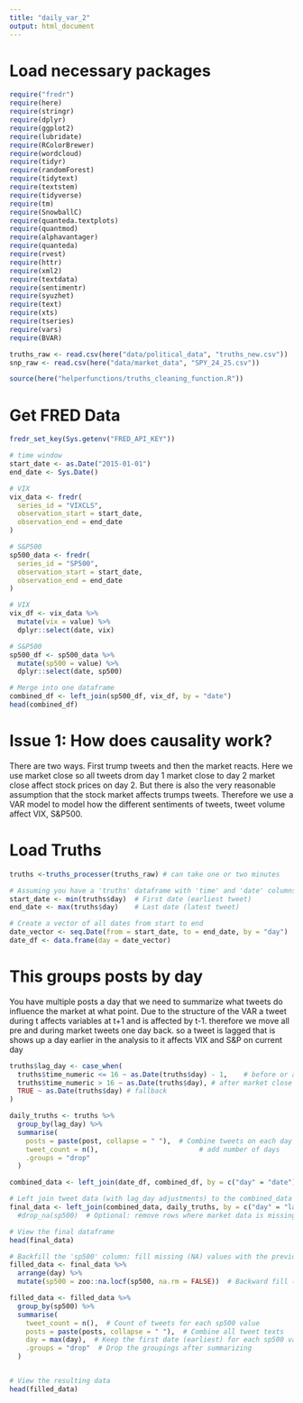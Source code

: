 ```yaml
---
title: "daily_var_2"
output: html_document
---
```


# Load necessary packages
```r
require("fredr")
require(here)
require(stringr)
require(dplyr)
require(ggplot2)
require(lubridate)
require(RColorBrewer)
require(wordcloud)
require(tidyr)
require(randomForest)
require(tidytext)
require(textstem)
require(tidyverse)
require(tm)
require(SnowballC)
require(quanteda.textplots)
require(quantmod)
require(alphavantager)
require(quanteda)
require(rvest)
require(httr)
require(xml2)
require(textdata)
require(sentimentr)
require(syuzhet)
require(text)
require(xts)
require(tseries)
require(vars)
require(BVAR)

truths_raw <- read.csv(here("data/political_data", "truths_new.csv"))
snp_raw <- read.csv(here("data/market_data", "SPY_24_25.csv"))

source(here("helperfunctions/truths_cleaning_function.R"))
```

# Get FRED Data
```r
fredr_set_key(Sys.getenv("FRED_API_KEY"))
```

```r
# time window
start_date <- as.Date("2015-01-01")
end_date <- Sys.Date()

# VIX
vix_data <- fredr(
  series_id = "VIXCLS",
  observation_start = start_date,
  observation_end = end_date
)

# S&P500
sp500_data <- fredr(
  series_id = "SP500",
  observation_start = start_date,
  observation_end = end_date
)

# VIX
vix_df <- vix_data %>%
  mutate(vix = value) %>%
  dplyr::select(date, vix)

# S&P500
sp500_df <- sp500_data %>%
  mutate(sp500 = value) %>%
  dplyr::select(date, sp500)

# Merge into one dataframe
combined_df <- left_join(sp500_df, vix_df, by = "date")
head(combined_df)

```

# Issue 1: How does causality work?
There are two ways. First trump tweets and then the market reacts. Here we use market close so all tweets drom day 1 market close to day 2 market close affect stock prices on day 2. But there is also the very reasonable assumption that the stock market affects trumps tweets. Therefore we use a VAR model to model how the different sentiments of tweets, tweet volume affect VIX, S&P500.


# Load Truths

```r
truths <-truths_processer(truths_raw) # can take one or two minutes
```



```r
# Assuming you have a 'truths' dataframe with 'time' and 'date' columns
start_date <- min(truths$day)  # First date (earliest tweet)
end_date <- max(truths$day)    # Last date (latest tweet)

# Create a vector of all dates from start to end
date_vector <- seq.Date(from = start_date, to = end_date, by = "day")
date_df <- data.frame(day = date_vector)
```


# This groups posts by day
You have multiple posts a day that we need to summarize what tweets do influence the market at what point. Due to the structure of the VAR a tweet during t affects variables at t+1 and is affected by t-1. therefore we move all pre and during market tweets one day back. so a tweet is lagged that is shows up a day earlier in the analysis to it affects VIX and S&P on current day
```r
truths$lag_day <- case_when(
  truths$time_numeric <= 16 ~ as.Date(truths$day) - 1,    # before or at market close (16:00)
  truths$time_numeric > 16 ~ as.Date(truths$day), # after market close
  TRUE ~ as.Date(truths$day) # fallback
)

```

```r
daily_truths <- truths %>%
  group_by(lag_day) %>%
  summarise(
    posts = paste(post, collapse = " "),  # Combine tweets on each day
    tweet_count = n(),                         # add number of days
    .groups = "drop"
  )
```


```r
combined_data <- left_join(date_df, combined_df, by = c("day" = "date"))

# Left join tweet data (with lag_day adjustments) to the combined_data
final_data <- left_join(combined_data, daily_truths, by = c("day" = "lag_day")) #%>%
  #drop_na(sp500)  # Optional: remove rows where market data is missing

# View the final dataframe
head(final_data)

```

```r
# Backfill the 'sp500' column: fill missing (NA) values with the previous available value
filled_data <- final_data %>%
  arrange(day) %>%
  mutate(sp500 = zoo::na.locf(sp500, na.rm = FALSE))  # Backward fill (carry last observation forward)

filled_data <- filled_data %>%
  group_by(sp500) %>%
  summarise(
    tweet_count = n(),  # Count of tweets for each sp500 value
    posts = paste(posts, collapse = " "),  # Combine all tweet texts
    day = max(day),  # Keep the first date (earliest) for each sp500 value
    .groups = "drop"  # Drop the groupings after summarizing
  )


# View the resulting data
head(filled_data)
```





